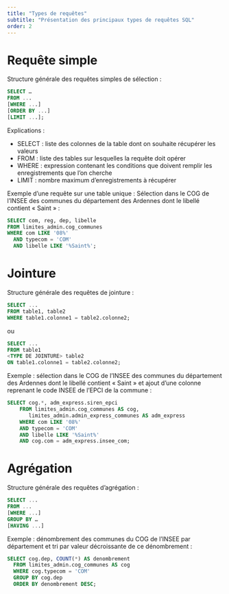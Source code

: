 ```yaml
---
title: "Types de requêtes"
subtitle: "Présentation des principaux types de requêtes SQL"
order: 2
---
```


# Requête simple

Structure générale des requêtes simples de sélection :

``` .sql
SELECT …
FROM ...
[WHERE ...]
[ORDER BY ...]
[LIMIT ...];
```

Explications&nbsp;:

* SELECT&nbsp;: liste des colonnes de la table dont on souhaite récupérer les valeurs
* FROM&nbsp;: liste des tables sur lesquelles la requête doit opérer
* WHERE&nbsp;: expression contenant les conditions que doivent remplir les enregistrements que l'on cherche
* LIMIT&nbsp;: nombre maximum d'enregistrements à récupérer


Exemple d'une requête sur une table unique :
Sélection dans le COG de l’INSEE des communes du département des Ardennes dont le libellé contient « Saint » :

``` .sql
SELECT com, reg, dep, libelle
FROM limites_admin.cog_communes
WHERE com LIKE '08%'
  AND typecom = 'COM'
  AND libelle LIKE '%Saint%';
```

# Jointure

Structure générale des requêtes de jointure :

``` .sql
SELECT ...
FROM table1, table2
WHERE table1.colonne1 = table2.colonne2;
```

ou

``` .sql
SELECT ...
FROM table1
<TYPE DE JOINTURE> table2
ON table1.colonne1 = table2.colonne2;
```

Exemple : sélection dans le COG de l’INSEE des communes du département des Ardennes dont le libellé contient « Saint » et ajout d’une colonne reprenant le code INSEE de l’EPCI de la commune :

``` .sql
SELECT cog.*, adm_express.siren_epci
	FROM limites_admin.cog_communes AS cog, 
       limites_admin.admin_express_communes AS adm_express
	WHERE com LIKE '08%'
    AND typecom = 'COM'
    AND libelle LIKE '%Saint%'
    AND cog.com = adm_express.insee_com;
```

# Agrégation

Structure générale des requêtes d’agrégation :

``` .sql
SELECT ...
FROM ...
[WHERE ...]
GROUP BY …
[HAVING ...]
```

Exemple : dénombrement des communes du COG de l’INSEE par département et tri par valeur décroissante de ce dénombrement :

``` .sql
SELECT cog.dep, COUNT(*) AS denombrement
  FROM limites_admin.cog_communes AS cog
  WHERE cog.typecom = 'COM'
  GROUP BY cog.dep
  ORDER BY denombrement DESC;
```